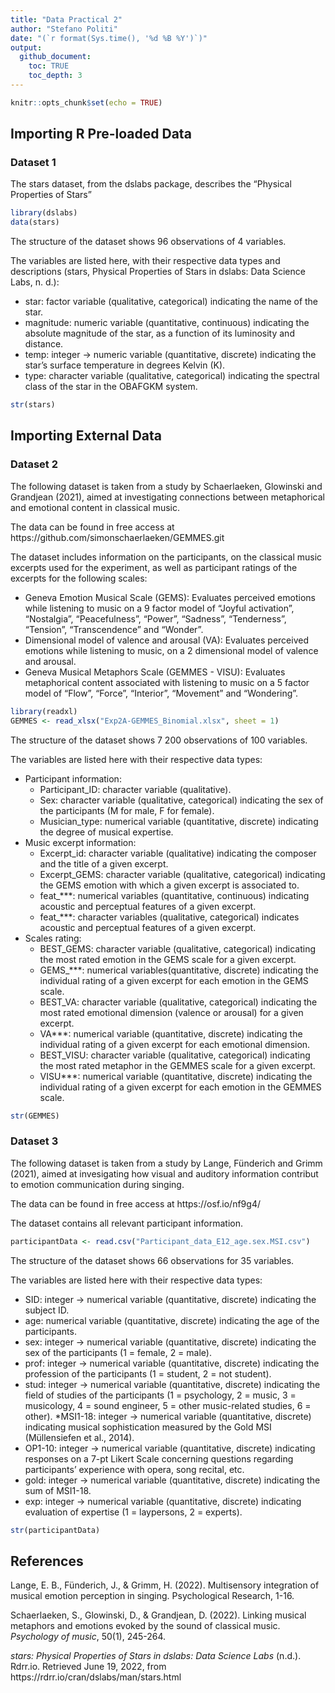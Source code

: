 ```yaml
---
title: "Data Practical 2"
author: "Stefano Politi"
date: "(`r format(Sys.time(), '%d %B %Y')`)"
output:
  github_document:
    toc: TRUE
    toc_depth: 3
---
```


```r
knitr::opts_chunk$set(echo = TRUE)
```

## Importing R Pre-loaded Data

### Dataset 1

The stars dataset, from the dslabs package, describes the "Physical Properties of Stars"

```r
library(dslabs)
data(stars)
```

The structure of the dataset shows 96 observations of 4 variables.

The variables are listed here, with their respective data types and descriptions (stars, Physical Properties of Stars in dslabs: Data Science Labs, n. d.):

* star: factor variable (qualitative, categorical) indicating the name of the star.
* magnitude: numeric variable (quantitative, continuous) indicating the absolute magnitude of the star, as a function of its luminosity and distance.
* temp: integer -> numeric variable (quantitative, discrete) indicating the star's surface temperature in degrees Kelvin (K).
* type: character variable (qualitative, categorical) indicating the spectral class of the star in the OBAFGKM system.

```r
str(stars)
```

## Importing External Data

### Dataset 2

The following dataset is taken from a study by Schaerlaeken, Glowinski and Grandjean (2021), aimed at investigating connections between metaphorical and emotional content in classical music.

The data can be found in free access at https://github.com/simonschaerlaeken/GEMMES.git

The dataset includes information on the participants, on the classical music excerpts used for the experiment, as well as participant ratings of the excerpts for the following scales:

* Geneva Emotion Musical Scale (GEMS): Evaluates perceived emotions while listening to music on a 9 factor model of "Joyful activation", "Nostalgia", "Peacefulness", "Power", "Sadness", "Tenderness", "Tension", "Transcendence" and "Wonder".
* Dimensional model of valence and arousal (VA): Evaluates perceived emotions while listening to music, on a 2 dimensional model of valence and arousal.
* Geneva Musical Metaphors Scale (GEMMES - VISU): Evaluates metaphorical content associated with listening to music on a 5 factor model of "Flow", "Force", "Interior", "Movement" and "Wondering".

```r
library(readxl)
GEMMES <- read_xlsx("Exp2A-GEMMES_Binomial.xlsx", sheet = 1)
```

The structure of the dataset shows 7 200 observations of 100 variables.

The variables are listed here with their respective data types:

* Participant information:
  + Participant_ID: character variable (qualitative).
  + Sex: character variable (qualitative, categorical) indicating the sex of the participants (M for male, F for female).
  + Musician_type: numerical variable (quantitative, discrete) indicating the degree of musical expertise.
* Music excerpt information:
  + Excerpt_id: character variable (qualitative) indicating the composer and the title of a given excerpt.
  + Excerpt_GEMS: character variable (qualitative, categorical) indicating the GEMS emotion with which a given excerpt is associated to.
  + feat_***: numerical variables (quantitative, continuous) indicating acoustic and perceptual features of a given excerpt.
  + feat_***: character variables (qualitative, categorical) indicates acoustic and perceptual features of a given excerpt.
* Scales rating:
  + BEST_GEMS: character variable (qualitative, categorical) indicating the most rated emotion in the GEMS scale for a given excerpt.
  + GEMS_***: numerical variables(quantitative, discrete) indicating the individual rating of a given excerpt for each emotion in the GEMS scale.
  + BEST_VA: character variable (qualitative, categorical) indicating the most rated emotional dimension (valence or arousal) for a given excerpt.
  + VA***: numerical variable (quantitative, discrete) indicating the individual rating of a given excerpt for each emotional dimension.
  + BEST_VISU: character variable (qualitative, categorical) indicating the most rated metaphor in the GEMMES scale for a given excerpt.
  + VISU***: numerical variable (quantitative, discrete) indicating the individual rating of a given excerpt for each emotion in the GEMMES scale.

```r
str(GEMMES)
```

### Dataset 3

The following dataset is taken from a study by Lange, Fünderich and Grimm (2021), aimed at invesigating how visual and auditory information contribut to emotion communication during singing.

The data can be found in free access at https://osf.io/nf9g4/

The dataset contains all relevant participant information.



```r
participantData <- read.csv("Participant_data_E12_age.sex.MSI.csv")
```

The structure of the dataset shows 66 observations for 35 variables.

The variables are listed here with their respective data types:

* SID: integer -> numerical variable (quantitative, discrete) indicating the subject ID.
* age: numerical variable (quantitative, discrete) indicating the age of the participants.
* sex: integer -> numerical variable (quantitative, discrete) indicating the sex of the participants (1 = female, 2 = male).
* prof: integer -> numerical variable (quantitative, discrete) indicating the profession of the participants (1 = student, 2 = not student).
* stud: integer -> numerical variable (quantitative, discrete) indicating the field of studies of the participants (1 = psychology, 2 = music, 3 = musicology, 4 = sound engineer, 5 = other music-related studies, 6 = other).
*MSI1-18: integer -> numerical variable (quantitative, discrete) indicating musical sophistication measured by the Gold MSI (Müllensiefen et al., 2014).
* OP1-10: integer -> numerical variable (quantitative, discrete) indicating responses on a 7-pt Likert Scale concerning questions regarding participants' experience with opera, song recital, etc.
* gold: integer -> numerical variable (quantitative, discrete) indicating the sum of MSI1-18.
* exp: integer -> numerical variable (quantitative, discrete) indicating evaluation of expertise (1 = laypersons, 2 = experts).

```r
str(participantData)
```

## References

Lange, E. B., Fünderich, J., & Grimm, H. (2022). Multisensory integration of musical emotion perception in singing. Psychological Research, 1-16.

Schaerlaeken, S., Glowinski, D., & Grandjean, D. (2022). Linking musical metaphors and emotions evoked by the sound of classical music. *Psychology of music*, 50(1), 245-264.

*stars: Physical Properties of Stars in dslabs: Data Science Labs* (n.d.). Rdrr.io. Retrieved June 19, 2022, from https://rdrr.io/cran/dslabs/man/stars.html
